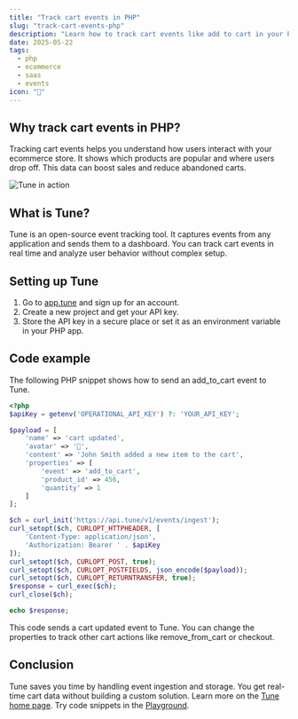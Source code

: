 ```yaml
---
title: "Track cart events in PHP"
slug: "track-cart-events-php"
description: "Learn how to track cart events like add to cart in your PHP app using Tune for insights and conversions."
date: 2025-05-22
tags:
  - php
  - ecommerce
  - saas
  - events
icon: "🛒"
---
```


## Why track cart events in PHP?

Tracking cart events helps you understand how users interact with your ecommerce store. It shows which products are popular and where users drop off. This data can boost sales and reduce abandoned carts.

![Tune in action](https://tune/images/pitch/ops_insitu.jpg)

## What is Tune?

Tune is an open-source event tracking tool. It captures events from any application and sends them to a dashboard. You can track cart events in real time and analyze user behavior without complex setup.

## Setting up Tune

1. Go to [app.tune](https://app.tune) and sign up for an account.
2. Create a new project and get your API key.
3. Store the API key in a secure place or set it as an environment variable in your PHP app.

## Code example

The following PHP snippet shows how to send an add_to_cart event to Tune.

```php
<?php
$apiKey = getenv('OPERATIONAL_API_KEY') ?: 'YOUR_API_KEY';

$payload = [
    'name' => 'cart updated',
    'avatar' => '🛒',
    'content' => 'John Smith added a new item to the cart',
    'properties' => [
        'event' => 'add_to_cart',
        'product_id' => 456,
        'quantity' => 1
    ]
];

$ch = curl_init('https://api.tune/v1/events/ingest');
curl_setopt($ch, CURLOPT_HTTPHEADER, [
    'Content-Type: application/json',
    'Authorization: Bearer ' . $apiKey
]);
curl_setopt($ch, CURLOPT_POST, true);
curl_setopt($ch, CURLOPT_POSTFIELDS, json_encode($payload));
curl_setopt($ch, CURLOPT_RETURNTRANSFER, true);
$response = curl_exec($ch);
curl_close($ch);

echo $response;
```

This code sends a cart updated event to Tune. You can change the properties to track other cart actions like remove_from_cart or checkout.

## Conclusion

Tune saves you time by handling event ingestion and storage. You get real-time cart data without building a custom solution. Learn more on the [Tune home page](https://tune). Try code snippets in the [Playground](https://tune/playground).